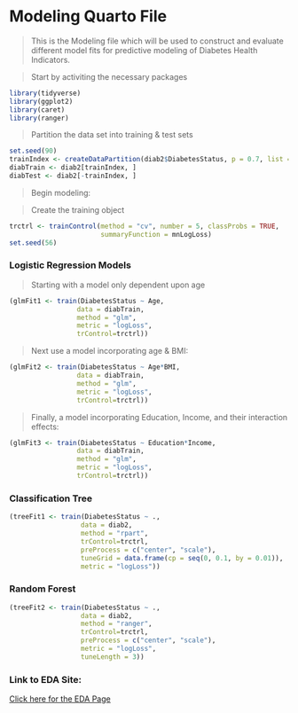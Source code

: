 # Modeling Quarto File

> This is the Modeling file which will be used to construct and evaluate different model fits for predictive modeling of Diabetes Health Indicators.

> Start by activiting the necessary packages

```r
library(tidyverse)
library(ggplot2)
library(caret)
library(ranger)
```

> Partition the data set into training & test sets

```r
set.seed(90)
trainIndex <- createDataPartition(diab2$DiabetesStatus, p = 0.7, list = FALSE)
diabTrain <- diab2[trainIndex, ]
diabTest <- diab2[-trainIndex, ]
```

> Begin modeling:

> Create the training object

```r
trctrl <- trainControl(method = "cv", number = 5, classProbs = TRUE,
                       summaryFunction = mnLogLoss)
set.seed(56)
```

### Logistic Regression Models

> Starting with a model only dependent upon age

```r
(glmFit1 <- train(DiabetesStatus ~ Age,
                 data = diabTrain,
                 method = "glm",
                 metric = "logLoss",
                 trControl=trctrl))
```

> Next use a model incorporating age & BMI:

```r
(glmFit2 <- train(DiabetesStatus ~ Age*BMI,
                 data = diabTrain,
                 method = "glm",
                 metric = "logLoss",
                 trControl=trctrl))
```

> Finally, a model incorporating Education, Income, and their interaction effects:

```r
(glmFit3 <- train(DiabetesStatus ~ Education*Income,
                 data = diabTrain,
                 method = "glm",
                 metric = "logLoss",
                 trControl=trctrl))
```

### Classification Tree

```r
(treeFit1 <- train(DiabetesStatus ~ .,
                  data = diab2,
                  method = "rpart",
                  trControl=trctrl,
                  preProcess = c("center", "scale"),
                  tuneGrid = data.frame(cp = seq(0, 0.1, by = 0.01)),
                  metric = "logLoss"))
```

### Random Forest

```r
(treeFit2 <- train(DiabetesStatus ~ .,
                  data = diab2,
                  method = "ranger",
                  trControl=trctrl,
                  preProcess = c("center", "scale"),
                  metric = "logLoss",
                  tuneLength = 3))
```



### Link to EDA Site:

[Click here for the EDA Page](EDA.html)